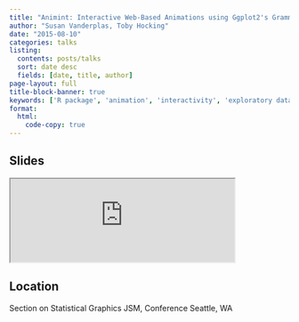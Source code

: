 ```yaml
---
title: "Animint: Interactive Web-Based Animations using Ggplot2's Grammar of Graphics"
author: "Susan Vanderplas, Toby Hocking"
date: "2015-08-10"
categories: talks
listing:
  contents: posts/talks
  sort: date desc
  fields: [date, title, author]
page-layout: full
title-block-banner: true
keywords: ['R package', 'animation', 'interactivity', 'exploratory data analysis', 'visualization', 'Talk']
format:
  html:
    code-copy: true
---
```

 
## Slides

<iframe src='https://srvanderplas.github.io/Presentation-Archive/JSM2015/Animint.html#/' height='auto' width='80%'>
                        </iframe>
## Location
Section on Statistical Graphics
JSM, Conference
Seattle, WA
